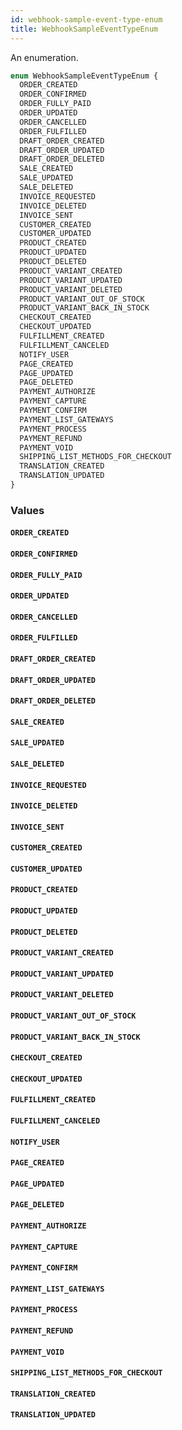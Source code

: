 ```yaml
---
id: webhook-sample-event-type-enum
title: WebhookSampleEventTypeEnum
---
```


An enumeration.

```graphql
enum WebhookSampleEventTypeEnum {
  ORDER_CREATED
  ORDER_CONFIRMED
  ORDER_FULLY_PAID
  ORDER_UPDATED
  ORDER_CANCELLED
  ORDER_FULFILLED
  DRAFT_ORDER_CREATED
  DRAFT_ORDER_UPDATED
  DRAFT_ORDER_DELETED
  SALE_CREATED
  SALE_UPDATED
  SALE_DELETED
  INVOICE_REQUESTED
  INVOICE_DELETED
  INVOICE_SENT
  CUSTOMER_CREATED
  CUSTOMER_UPDATED
  PRODUCT_CREATED
  PRODUCT_UPDATED
  PRODUCT_DELETED
  PRODUCT_VARIANT_CREATED
  PRODUCT_VARIANT_UPDATED
  PRODUCT_VARIANT_DELETED
  PRODUCT_VARIANT_OUT_OF_STOCK
  PRODUCT_VARIANT_BACK_IN_STOCK
  CHECKOUT_CREATED
  CHECKOUT_UPDATED
  FULFILLMENT_CREATED
  FULFILLMENT_CANCELED
  NOTIFY_USER
  PAGE_CREATED
  PAGE_UPDATED
  PAGE_DELETED
  PAYMENT_AUTHORIZE
  PAYMENT_CAPTURE
  PAYMENT_CONFIRM
  PAYMENT_LIST_GATEWAYS
  PAYMENT_PROCESS
  PAYMENT_REFUND
  PAYMENT_VOID
  SHIPPING_LIST_METHODS_FOR_CHECKOUT
  TRANSLATION_CREATED
  TRANSLATION_UPDATED
}
```

### Values

#### `ORDER_CREATED`

#### `ORDER_CONFIRMED`

#### `ORDER_FULLY_PAID`

#### `ORDER_UPDATED`

#### `ORDER_CANCELLED`

#### `ORDER_FULFILLED`

#### `DRAFT_ORDER_CREATED`

#### `DRAFT_ORDER_UPDATED`

#### `DRAFT_ORDER_DELETED`

#### `SALE_CREATED`

#### `SALE_UPDATED`

#### `SALE_DELETED`

#### `INVOICE_REQUESTED`

#### `INVOICE_DELETED`

#### `INVOICE_SENT`

#### `CUSTOMER_CREATED`

#### `CUSTOMER_UPDATED`

#### `PRODUCT_CREATED`

#### `PRODUCT_UPDATED`

#### `PRODUCT_DELETED`

#### `PRODUCT_VARIANT_CREATED`

#### `PRODUCT_VARIANT_UPDATED`

#### `PRODUCT_VARIANT_DELETED`

#### `PRODUCT_VARIANT_OUT_OF_STOCK`

#### `PRODUCT_VARIANT_BACK_IN_STOCK`

#### `CHECKOUT_CREATED`

#### `CHECKOUT_UPDATED`

#### `FULFILLMENT_CREATED`

#### `FULFILLMENT_CANCELED`

#### `NOTIFY_USER`

#### `PAGE_CREATED`

#### `PAGE_UPDATED`

#### `PAGE_DELETED`

#### `PAYMENT_AUTHORIZE`

#### `PAYMENT_CAPTURE`

#### `PAYMENT_CONFIRM`

#### `PAYMENT_LIST_GATEWAYS`

#### `PAYMENT_PROCESS`

#### `PAYMENT_REFUND`

#### `PAYMENT_VOID`

#### `SHIPPING_LIST_METHODS_FOR_CHECKOUT`

#### `TRANSLATION_CREATED`

#### `TRANSLATION_UPDATED`
